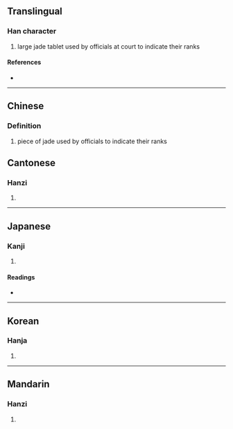 {{character info/new}}
==Translingual==

===Han character===
{{Han char|rn=96|rad=玉|as=04|sn=8|four=18120|canj=MGOLL|ids=⿰𤣩介}}

# large jade tablet used by officials at court to indicate their ranks

====References====
* {{Han ref|kx=0728.040|dkj=20861|dj=1140.040|hdz=21104.100|uh=73A0|ud=29600|bh=CD6B|bd=52587}}

----

==Chinese==
{{zh-forms}}

{{zh-pron
|m = jiè
|c = gaai3
|cat = hanzi 
}}

===Definition===
{{zh-hanzi}}

# piece of jade used by officials to indicate their ranks

==Cantonese==

===Hanzi===
{{yue-hanzi|jyut=|y=gaai3}}

# {{defn|lang=yue|sort=玉04}}

----

==Japanese==

===Kanji===
{{ja-kanji|grade=|rs=玉04}}

# {{defn|lang=ja|sort=玉04}}

====Readings====
* {{ja-readings|on=[[かい]] (kai)|kun=}}

----

==Korean==

===Hanja===
{{ko-hanja|hangeul=개|eumhun=|rv=gae|mr=kae|y=kay}}

# {{defn|lang=ko|sort=玉04}}

----

==Mandarin==

===Hanzi===
{{cmn-hanzi|pin=[[bīn]] ([[bin1]]), [[fēn]] ([[fen1]]), [[jiè]] ([[jie4]])|wg=pin<sup>1</sup>, fen<sup>1</sup>, chieh<sup>4</sup>}}

# {{defn|lang=cmn|sort=玉04}}
